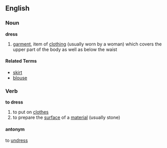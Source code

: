 ==English==
===Noun===
'''dress'''
#[[garment]], item of [[clothing]] (usually worn by a woman) which covers the upper part of the body as well as below the waist

====Related Terms====
*[[skirt]]
*[[blouse]]


===Verb===
'''to dress'''
#to put on [[clothes]]
#to prepare the [[surface]] of a [[material]] (usually stone)

====antonym====
to [[undress]]